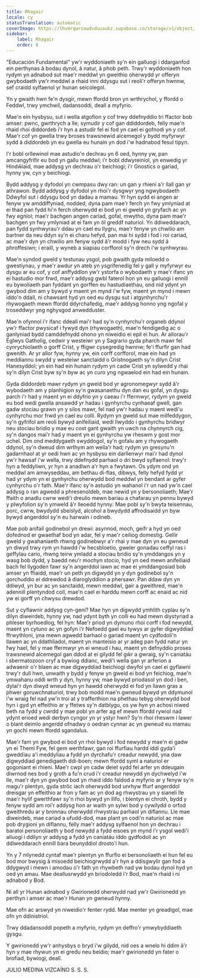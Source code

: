 ```yaml
---
title: Rhagair
locale: cy
statusTranslation: automatic
coverImage: https://lhvmrqwrcowdvduuaukz.supabase.co/storage/v1/object/public/strapi-uploads/small_cover-educacion-fundamental.webp-2d51a7828a2b1309555be27f7e2a61a0.webp
sidebar:
    label: Rhagair
    order: 0
---
```

"Educación Fundamental" yw'r wyddoniaeth sy'n ein galluogi i ddarganfod ein perthynas â bodau dynol, â natur, â phob peth. Trwy'r wyddoniaeth hon rydym yn adnabod sut mae'r meddwl yn gweithio oherwydd yr offeryn gwybodaeth yw'r meddwl a rhaid inni ddysgu sut i reoli'r offeryn hwnnw, sef craidd sylfaenol yr hunan seicolegol.

Yn y gwaith hwn fe'n dysgir, mewn ffordd bron yn wrthrychol, y ffordd o Feddwl, trwy ymchwil, dadansoddi, deall a myfyrio.

Mae'n ein hysbysu, sut i wella atgofion y cof trwy ddefnyddio tri ffactor bob amser: pwnc, gwrthrych a lle; symudir y cof gan ddiddordeb, felly mae'n rhaid rhoi diddordeb i'r hyn a astudir fel ei fod yn cael ei gofnodi yn y cof. Mae'r cof yn gwella trwy broses trawsnewid alcemegol y bydd myfyrwyr sydd â diddordeb yn eu gwella eu hunain yn dod i'w hadnabod fesul tipyn.

I'r bobl orllewinol mae astudio'n dechrau yn 6 oed, hynny yw, pan amcangyfrifir eu bod yn gallu meddwl; i'r bobl ddwyreiniol, yn enwedig yr Hindŵiaid, mae addysg yn dechrau o'r beichiogi; i'r Gnostics o gariad, hynny yw, cyn y beichiogi.

Bydd addysg y dyfodol yn cwmpasu dwy ran: un gan y rhieni a'r llall gan yr athrawon. Bydd addysg y dyfodol yn rhoi'r dysgwyr yng ngwybodaeth Ddwyfol sut i ddysgu bod yn dadau a mamau. Yr hyn sydd ei angen ar fenyw yw amddiffyniad, nodded, dyna pam mae'r ferch yn fwy ymlyniad at ei thad pan fydd hi'n ferch oherwydd ei bod yn ei gweld yn gryfach ac yn fwy egnïol; mae'r bachgen angen cariad, gofal, mwytho, dyna pam mae'r bachgen yn fwy ymlyniad at ei fam yn ôl greddf naturiol. Yn ddiweddarach, pan fydd synhwyrau'r ddau yn cael eu llygru, mae'r fenyw yn chwilio am bartner da neu ddyn sy'n ei charu hefyd, pan mai hi sydd i fod i roi cariad, ac mae'r dyn yn chwilio am fenyw sydd â'r modd i fyw neu sydd â phroffesiwn; i eraill, y wyneb a siapiau corfforol sy'n drech i'w synhwyrau.

Mae'n syndod gweld y testunau ysgol, pob gwaith gyda miloedd o gwestiynau, y mae'r awdur yn ateb yn ysgrifenedig fel y gall y myfyrwyr eu dysgu ar eu cof, y cof anffyddlon yw'r ystorfa o wybodaeth y mae'r ifanc yn ei hastudio mor frwd, mae'r addysg gwbl faterol hon yn eu galluogi i ennill eu bywoliaeth pan fyddant yn gorffen eu hastudiaethau, ond nid ydynt yn gwybod dim am y bywyd y maent yn mynd i'w fyw, maent yn mynd i mewn iddo'n ddall, ni chawsant hyd yn oed eu dysgu sut i atgynhyrchu'r rhywogaeth mewn ffordd ddyrchafedig, mae'r addysg honno yng ngofal y troseddwyr yng nghysgod anwedduster.

Mae'n ofynnol i'r ifanc ddeall mai'r had sy'n cynhyrchu'r organeb ddynol yw'r ffactor pwysicaf i fywyd dyn (rhywogaeth), mae'n fendigedig ac o ganlyniad bydd camddefnydd ohono yn niweidio ei epil ei hun. Ar allorau'r Eglwys Gatholig, cedwir y westeiwr yn y Sagrario gyda pharch mawr fel cynrychiolaeth o gorff Crist, y ffigwr cysegredig hwnnw; fe'i ffurfir gan had gwenith. Ar yr allor fyw, hynny yw, ein corff corfforol, mae ein had yn meddiannu swydd y westeiwr sanctaidd o Gristnogaeth sy'n dilyn Crist Hanesyddol; yn ein had ein hunain rydym yn cadw Crist yn sylwedd y rhai sy'n dilyn Crist byw sy'n byw ac yn curo yng ngwaelod ein had ein hunain.

Gyda diddordeb mawr rydym yn gweld bod yr agronomegwyr sydd â'r wybodaeth am y planhigion sy'n gwasanaethu dyn dan eu gofal, yn dysgu parch i'r had y maent yn ei ddyfrio yn y caeau i'r ffermwyr, rydym yn gweld eu bod wedi gwella ansawdd yr hadau i gynhyrchu cynhaeaf gwell, gan gadw stociau grawn yn y silos mawr, fel nad yw'r hadau y maent wedi'u cynhyrchu mor frwd yn cael eu colli. Rydym yn gweld sut mae milfeddygon, sy'n gyfrifol am reoli bywyd anifeiliaid, wedi llwyddo i gynhyrchu bridwyr neu stociau bridio y mae eu cost gant gwaith yn uwch na chynnyrch cig, sy'n dangos mai'r had y maent yn ei gynhyrchu yw rheswm y gost mor uchel. Dim ond meddygaeth swyddogol, sy'n gofalu am y rhywogaeth ddynol, sy'n dweud dim wrthym am wella'r had; rydym yn gresynu'n gadarnhaol at yr oedi hwn ac yn hysbysu ein darllenwyr mai'r had dynol yw'r hawsaf i'w wella, trwy ddefnydd parhaol o dri bwyd sylfaenol: trwy'r hyn a feddyliwn, yr hyn a anadlwn a'r hyn a fwytawn. Os ydym ond yn meddwl am amwyseddau, am bethau di-flas, dibwys, felly hefyd fydd yr had yr ydym yn ei gynhyrchu oherwydd bod meddwl yn bendant ar gyfer cynhyrchu o'r fath. Mae'r ifanc sy'n astudio yn wahanol i'r un nad yw'n cael addysg o ran agwedd a phresenoldeb, mae newid yn y bersonoliaeth; Mae'r ffaith o anadlu cwrw wedi'i dreulio mewn bariau a chafarau yn pennu bywyd y plwyfolion sy'n ymweld â'r lleoedd hynny: Mae pobl sy'n bwyta teisennau, porc, cwrw, bwydydd sbeislyd, alcohol a bwydydd affrodisaidd yn byw bywyd angerddol sy'n eu harwain i odineb.

Mae pob anifail godinebol yn drewi: asynnod, moch, geifr a hyd yn oed dofednod er gwaethaf bod yn adar, fel y mae'r ceiliog domestig. Gellir gweld y gwahaniaeth rhwng godinebwyr a'r rhai y mae dyn yn eu gwneud yn diwyd trwy rym yn hawdd i'w hecsbloetio, gweler gonadau ceffyl ras i geffylau cario, rhwng teirw ymladd a stociau bridio sy'n ymddangos yn y wasg bob dydd, y baedd neu'r mochyn stocio, hyd yn oed mewn anifeiliaid bach fel llygoden fawr sy'n angerddol iawn ac mae ei ymddangosiad bob amser yn ffiaidd, mae'r un peth yn digwydd yn y dyn godinebol sy'n gorchuddio ei ddrewdod â diaroglyddion a phersawr. Pan ddaw dyn yn ddiwyd, yn bur ac yn sanctaidd, mewn meddwl, gair a gweithred, mae'n adennill plentyndod coll, mae'n cael ei harddu mewn corff ac enaid ac nid yw ei gorff yn chwysu drewdod.

Sut y cyflawnir addysg cyn-geni? Mae hyn yn digwydd ymhlith cyplau sy'n dilyn diweirdeb, hynny yw, nad ydynt byth yn colli eu had mewn diystyriad a phleser byrhoedlog, fel hyn: Mae'r priod yn dymuno rhoi corff i fod newydd, maent yn cytuno ac yn gofyn i'r Nefoedd gael eu tywys ar gyfer digwyddiad ffrwythloni, yna mewn agwedd barhaol o gariad maent yn cydfodoli'n llawen ac yn ddathliadol, maent yn manteisio ar yr adeg pan fydd natur yn fwy hael, fel y mae ffermwyr yn ei wneud i hau, maent yn defnyddio proses trawsnewid alcemegol gan ddod at ei gilydd fel gŵr a gwraig, sy'n caniatáu i sbermatozoon cryf a bywiog ddianc, wedi'i wella gan yr arferion a adwaenir o'r blaen ac mae digwyddiad beichiogi dwyfol yn cael ei gyflawni trwy'r dull hwn, unwaith y bydd y fenyw yn gweld ei bod yn feichiog, mae'n ymwahanu oddi wrth y dyn, hynny yw, mae bywyd priodasol yn dod i ben, dylai'r dyn diwyd wneud hyn yn hawdd oherwydd ei fod yn llawn gras a phwer goruwchnaturiol, trwy bob modd mae'n gwneud bywyd yn ddymunol i'w wraig fel nad yw'n troi at y trafferthion na phethau tebyg oherwydd bod hyn i gyd yn effeithio ar y ffetws sy'n datblygu, os yw hyn yn achosi niwed beth na fydd y cwrdd y mae pobl yn arfer ag ef mewn ffordd rywiol nad ydynt erioed wedi derbyn cyngor yn yr ystyr hwn? Sy'n rhoi rheswm i lawer o blant deimlo angerdd ofnadwy o oedran cynnar ac yn gwneud eu mamau yn gochi mewn ffordd sgandalus.

Mae'r fam yn gwybod ei bod yn rhoi bywyd i fod newydd y mae'n ei gadw yn ei Theml Fyw, fel gem werthfawr, gan roi ffurfiau hardd iddi gyda'i gweddïau a'i meddyliau a fydd yn dyrchafu'r creadur newydd, yna daw digwyddiad genedigaeth ddi-boen; mewn ffordd syml a naturiol er gogoniant ei rhieni. Mae'r cwpl yn cadw deiet sydd fel arfer yn ddeugain diwrnod nes bod y groth a fu'n crud i'r creadur newydd yn dychwelyd i'w lle, mae'r dyn yn gwybod bod yn rhaid iddo faldod a myfyrio ar y fenyw sy'n magu'r plentyn, gyda strôc iach oherwydd bod unrhyw ffurf angerddol dreisgar yn effeithio ar fron y fam ac yn dod ag rhwystrau yn y sianeli lle mae'r hylif gwerthfawr sy'n rhoi bywyd yn llifo, i blentyn ei chroth, bydd y fenyw sydd am roi'r addysg hon ar waith yn sylwi bod y cywilydd o orfod gweithredu ar y bronnau oherwydd rhwystrau parhaol yn diflannu. Lle mae diweirdeb, mae cariad a ufudd-dod, mae plant yn codi'n naturiol ac mae pob drygioni yn diflannu, felly mae'r addysg sylfaenol hon yn dechrau i baratoi personoliaeth y bod newydd a fydd eisoes yn mynd i'r ysgol wedi'i alluogi i ddilyn yr addysg a fydd yn caniatáu iddo gydfodoli ac yn ddiweddarach ennill bara beunyddiol drosto'i hun.

Yn y 7 mlynedd cyntaf mae'r plentyn yn ffurfio ei bersonoliaeth ei hun fel eu bod mor bwysig â misoedd beichiogrwydd a'r hyn a ddisgwylir gan fod a ddygwyd i mewn i amodau o'r fath yn rhywbeth nad yw bodau dynol hyd yn oed yn amau. Mae deallusrwydd yn briodoledd i'r Bod, mae'n rhaid i ni adnabod y Bod.

Ni all yr Hunan adnabod y Gwirionedd oherwydd nad yw'r Gwirionedd yn perthyn i amser ac mae'r Hunan yn gwneud hynny.

Mae ofn ac arswyd yn niweidio'r fenter rydd. Mae menter yn greadigol, mae ofn yn ddinistriol.

Trwy ddadansoddi popeth a myfyrio, rydym yn deffro'r ymwybyddiaeth gysgu.

Y gwirionedd yw'r anhysbys o bryd i'w gilydd, nid oes a wnelo hi ddim â'r hyn y mae rhywun yn ei gredu neu beidio; mae'r gwirionedd yn fater o brofiad, bywiogi, deall.

JULIO MEDINA VIZCAÍNO
S. S. S.


